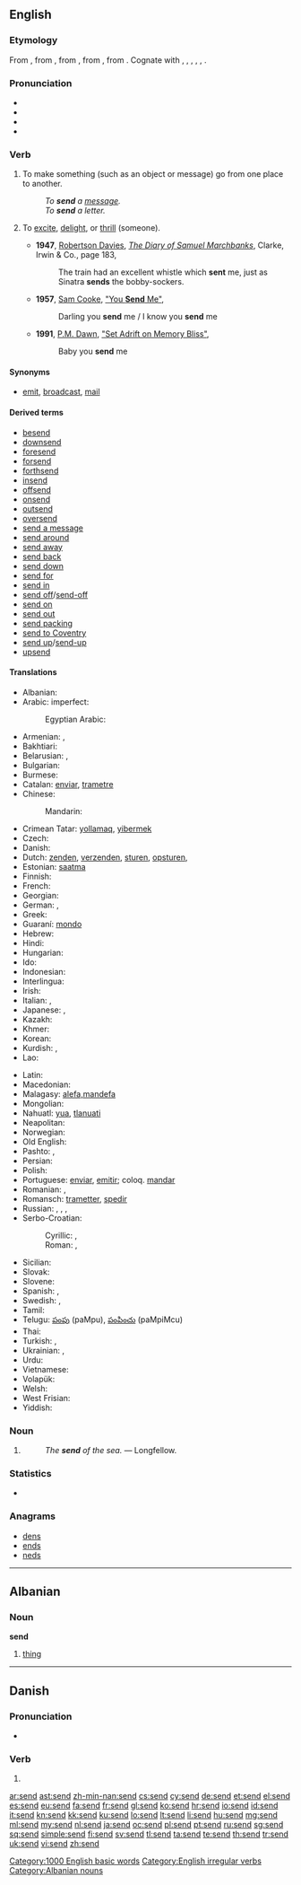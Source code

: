 ==English==

===Etymology===
From {{etyl|enm}} {{term|senden||to send|lang=enm}}, from {{etyl|ang}} {{term|sendan||to send, cause to go|lang=ang}}, from {{proto|Germanic|sandijanan|to cause to go|lang=en}}, from {{proto|Germanic|title=|sinþanan|to go, journey|lang=en}}, from {{proto|Indo-European|sent-|to walk, travel|lang=en}}. Cognate with {{etyl|nl|-}} {{term|zenden||to send|lang=nl}}, {{etyl|no|-}} {{term|send||to send|lang=no}}, {{etyl|de|-}} {{term|senden||to send|lang=en}}, {{etyl|ang|-}} {{term|sand|lang=ang}}, {{term|sond||a sending, mission, message|lang=ang}}, {{etyl|sq|-}} {{term|endem||I roam around, wander|lang=sq}}.

===Pronunciation===
* {{IPA|/ˈsɛnd/}}
* {{audio|en-us-send.ogg|Audio (US)}}
* {{audio|En-uk-to send.ogg|Audio (UK)}}
* {{rhymes|ɛnd}}

===Verb===
{{en-verb|sends|sending|sent}} {{transitive}}

# To make something (such as an object or message) go from one place to another.
#: ''To '''send''' a [[message]].''
#: ''To '''send''' a letter.''
# {{slang|dated}} To [[excite]], [[delight]], or [[thrill]] (someone).
#* '''1947''', [[w:Robertson Davies|Robertson Davies]], ''[[w:The Diary of Samuel Marchbanks|The Diary of Samuel Marchbanks]]'', Clarke, Irwin & Co., page 183,
#*: The train had an excellent whistle which '''sent''' me, just as Sinatra '''sends''' the bobby-sockers.
#* '''1957''', [[w:Sam Cooke|Sam Cooke]], [[w:You Send Me|"You '''Send''' Me"]],
#*: Darling you '''send''' me / I know you '''send''' me
#* '''1991''', [[w:P.M. Dawn|P.M. Dawn]], [[w:Set Adrift on Memory Bliss|"Set Adrift on Memory Bliss"]],
#*: Baby you '''send''' me

====Synonyms====
* {{sense|make something go somewhere}} [[emit]], [[broadcast]], [[mail]]

====Derived terms====
* [[besend]]
* [[downsend]]
* [[foresend]]
* [[forsend]]
* [[forthsend]]
* [[insend]]
* [[offsend]]
* [[onsend]]
* [[outsend]]
* [[oversend]]
* [[send a message]]
* [[send around]]
* [[send away]]
* [[send back]]
* [[send down]]
* [[send for]]
* [[send in]]
* [[send off]]/[[send-off]]
* [[send on]]
* [[send out]]
* [[send packing]]
* [[send to Coventry]]
* [[send up]]/[[send-up]]
* [[upsend]]

====Translations====
{{trans-top|make something go somewhere}}
* Albanian: {{t-|sq|nis|xs=Albanian}}
* Arabic: {{t|ar|أرسل|tr=ʾarsala|sc=Arab}} imperfect: {{t|ar|يرسل|tr=yursilu|sc=Arab}}
*: Egyptian Arabic: {{tø|arz|بعت|tr=baʿat|sc=Arab|xs=Egyptian Arabic}}
* Armenian: {{t|hy|ուղարկել|tr=uġarkel|sc=Armn}}, {{t|hy|հղել|tr=hğel|sc=Armn}}
* Bakhtiari: {{tø|bqi|فشنیدن|tr=fešniðen|sc=fa-Arab}}
* Belarusian: {{t|be|пасылаць|tr=pasylác’|sc=Cyrl}} {{impf}}, {{t|be|паслаць|tr=paslác’|sc=Cyrl}} {{pf.}}
* Bulgarian: {{t|bg|изпращам|tr=izpraštam|sc=Cyrl}}
* Burmese: {{t|my|ပို့|tr=po.|sc=Mymr}}
* Catalan: [[enviar]], [[trametre]]
* Chinese:
*: Mandarin: {{t-|cmn|送|tr=sòng|sc=Hani}}
* Crimean Tatar: [[yollamaq]], [[yibermek]]
* Czech: {{t+|cs|poslat}} {{pf.}}
* Danish: {{t-|da|sende}}
* Dutch: [[zenden]], [[verzenden]], [[sturen]], [[opsturen]],
* Estonian: [[saatma]]
* Finnish: {{t+|fi|lähettää}}
* French: {{t+|fr|envoyer}}
* Georgian: {{t|ka|გაგზავნის|tr=gagzavnis|sc=Geor}}
* German: {{t+|de|senden}}, {{t+|de|schicken}}
* Greek: {{t|el|στέλνω|tr=stelno|sc=Grek}}
* Guaraní: [[mondo]]
* Hebrew: {{t+|he|שלח|tr=shalákh}}
* Hindi: {{t|hi|भेजना|tr=bhejnā|sc=Deva}}
* Hungarian: {{t+|hu|küld}}
* Ido: {{t+|io|sendar|xs=Ido}}
* Indonesian: {{t+|id|kirim|xs=Indonesian}}
* Interlingua: {{t|ia|inviar}}
* Irish: {{t|ga|cuir}}
* Italian: {{t+|it|inviare}},  {{t+|it|mandare}}
* Japanese: {{t|ja|送る|tr=[[おくる]], okuru|sc=Jpan}}, {{t-|ja|送信する|tr=そうしんする, sōshin-suru}}
* Kazakh: {{t|kk|жіберу|tr=jiberw|sc=Cyrl|xs=Kazakh}}
* Khmer: {{t|km|ផ្ញើ|tr=pnyaə|sc=Khmr}}
* Korean: {{t|ko|보내다|tr=bonaeda|sc=Kore}}
* Kurdish: {{t+|ku|şandin}}, {{t+|ku|hinartin}}
* Lao: {{t|lo|ສົ່ງ|tr=song|sc=Laoo}}
{{trans-mid}}
* Latin: {{t-|la|mittere}}
* Macedonian: {{t|mk|испрати|tr=isprati|sc=Cyrl}}
* Malagasy: [[:mg:alefa|alefa,mandefa]]
* Mongolian: {{t|mn|илгээх|tr=ilgeeh|sc=Cyrl}}
* Nahuatl: [[yua]], [[tlanuati]]
* Neapolitan: {{tø|nap|mannà}}
* Norwegian: {{t+|no|sende}}
* Old English: {{t-|ang|sendan|xs=Old English}}
* Pashto: {{t-|ps|لېږل|tr=lezzəl|sc=ps-Arab|xs=Pashto}}, {{t-|ps|استول|tr=astawəl|sc=ps-Arab|xs=Pashto}}
* Persian: {{t+|fa|فرستادن|tr=ferestâdan|xs=Persian}}
* Polish: {{t|pl|wysyłać}} {{impf}}
* Portuguese: [[enviar]], [[emitir]]; coloq. [[mandar]]
* Romanian: {{t+|ro|trimite}}, {{t+|ro|expedia}}
* Romansch: [[trametter]], [[spedir]]
* Russian: {{t+|ru|посылать|tr=posylát’}} {{impf}}, {{t+|ru|послать|tr=poslát’}} {{pf.}}, {{t|ru|отправлять|tr=otpravlját’|sc=Cyrl}} {{impf}}, {{t|ru|отправить|tr=otprávit’|sc=Cyrl}} {{pf.}}
* Serbo-Croatian:
*: Cyrillic: {{t|sh|послати|sc=Cyrl}} {{pf.}}, {{t|sh|слати|sc=Cyrl}} {{impf}}
*: Roman: {{t|sh|poslati}} {{pf.}}, {{t|sh|slati}} {{impf}}
* Sicilian: {{t+|scn|mannari|xs=Sicilian}}
* Slovak: {{t|sk|poslať}} {{pf.}}
* Slovene: {{t+|sl|poslati}} {{pf.}}
* Spanish: {{t-|es|enviar}}, {{t+|es|mandar}}
* Swedish: {{t+|sv|skicka}}, {{t+|sv|sända}}
* Tamil: {{t|ta|அனுப்பு|tr=anuppu|sc=Taml}}
* Telugu: [[పంపు]] (paMpu), [[పంపించు]] (paMpiMcu)
* Thai: {{t|th|ส่ง|tr=song|sc=Thai}}
* Turkish: {{t+|tr|göndermek}},  {{t|tr|yollamak}}
* Ukrainian: {{t|uk|посилати|tr=posyláty|sc=Cyrl}} {{impf}}, {{t|uk|послати|tr=posláty|sc=Cyrl}} {{pf.}}
* Urdu: {{t|ur|بهيجنا|tr=bhejnā|sc=ur-Arab}}
* Vietnamese: {{t|vi|gửi}}
* Volapük: {{t|vo|sedön}}
* Welsh: {{t|cy|anfon}}
* West Frisian: {{t|fy|stjoere}}
* Yiddish: {{t|yi|שיקן|tr=shikn|sc=Hebr}}
{{trans-bottom}}

===Noun===
{{en-noun}}

# {{nautical}} {{alternative form of|scend}}
#: {{rfquotek|W. C. Russell}}
#: ''The '''send''' of the sea.'' &mdash; Longfellow.

===Statistics===
* {{rank|greater|army|horse|567|send|peace|glad|hair}}

===Anagrams===
* [[dens#English|dens]]
* [[ends#English|ends]]
* [[neds#English|neds]]

[[Category:1000 English basic words]]
[[Category:English irregular verbs]]

----

==Albanian==

===Noun===
'''send''' {{m}}

# [[thing]]

[[Category:Albanian nouns]]

----

==Danish==

===Pronunciation===
* {{IPA|/sɛn/|[sɛnˀ]|lang=da}}

===Verb===
{{head|da|verb form}}

# {{form of|imperative|sende|lang=da}}

[[ar:send]]
[[ast:send]]
[[zh-min-nan:send]]
[[cs:send]]
[[cy:send]]
[[de:send]]
[[et:send]]
[[el:send]]
[[es:send]]
[[eu:send]]
[[fa:send]]
[[fr:send]]
[[gl:send]]
[[ko:send]]
[[hr:send]]
[[io:send]]
[[id:send]]
[[it:send]]
[[kn:send]]
[[kk:send]]
[[ku:send]]
[[lo:send]]
[[lt:send]]
[[li:send]]
[[hu:send]]
[[mg:send]]
[[ml:send]]
[[my:send]]
[[nl:send]]
[[ja:send]]
[[oc:send]]
[[pl:send]]
[[pt:send]]
[[ru:send]]
[[sg:send]]
[[sq:send]]
[[simple:send]]
[[fi:send]]
[[sv:send]]
[[tl:send]]
[[ta:send]]
[[te:send]]
[[th:send]]
[[tr:send]]
[[uk:send]]
[[vi:send]]
[[zh:send]]